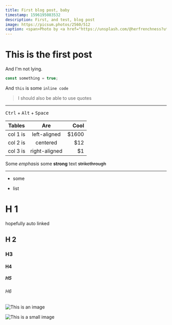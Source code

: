 ```yaml
---
title: First blog post, baby
timestamp: 1596195083532
description: First, and test, blog post
image: https://picsum.photos/2560/512
caption: <span>Photo by <a href="https://unsplash.com/@herfrenchness?utm_source=unsplash&amp;utm_medium=referral&amp;utm_content=creditCopyText">Clarisse Croset</a> on <a href="https://unsplash.com/?utm_source=unsplash&amp;utm_medium=referral&amp;utm_content=creditCopyText">Unsplash</a></span>
---
```


# This is the first post

And I'm not lying.

```typescript
const something = true;
```

And `this` is some `inline code`

> I should also be able to use quotes

---

<kbd>Ctrl</kbd> + <kbd>Alt</kbd> + <kbd>Space</kbd>

| Tables   |      Are      |   Cool |
| -------- | :-----------: | -----: |
| col 1 is | left-aligned  | \$1600 |
| col 2 is |   centered    |   \$12 |
| col 3 is | right-aligned |    \$1 |

Some _emphasis_ some **strong** text ~~strikethrough~~

---

- some

* list

# H 1

hopefully auto linked

## H 2

### H3

#### H4

##### H5

###### H6

![This is an image](https://images.unsplash.com/photo-1593642632559-0c6d3fc62b89?ixlib=rb-1.2.1&ixid=eyJhcHBfaWQiOjEyMDd9&auto=format&fit=crop&w=2550&q=80)

![This is a small image](https://picsum.photos/200/300)
